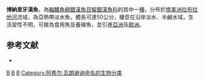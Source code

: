 {{Speciesbox
| image = Odontesthes bonariensis.JPG
| status = NE
| status_system = IUCN3.1
| taxon = Odontesthes bonariensis 
| authority =  [[Achille_Valenciennes|Valenciennes]], 1835
| synonyms = *''Atherina bonariensis'', Valenciennes, 1835
*''Basilichthys bonariensis'', Valenciennes, 1835
*''Menidia bonariensis'', Valenciennes, 1835
}}
'''博納里牙漢魚'''，為[[輻鰭魚綱|輻鰭魚綱]][[銀漢魚目|銀漢魚目]][[擬銀漢魚科|擬銀漢魚科]]的其中一[[種|種]]，分布於[[南美洲|南美洲]][[拉布拉他河|拉布拉他河]]流域，為亞熱帶淡水魚，體長可達50公分，棲息在沿岸淡水、半鹹水域，生活習性不明，可做為食用魚及養殖魚，並引進[[亞洲|亞洲]]及[[歐洲|歐洲]]。

==参考文献==
*{{FishBase_species|genus=Odontesthes|species=bonariensis|year=2016|month=2}}

{{Taxonbar|from=Q2632663}}

[[Category:食用魚|B]]
[[Category:牙漢魚屬|B]]
[[Category:1835年描述的鱼类|B]]
[[Category:阿希尔·瓦朗谢讷命名的生物分类|Category:阿希尔·瓦朗谢讷命名的生物分类]]


{{魚類小作品}}